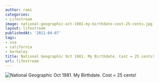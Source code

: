 ```yaml
---
author: rami
categories:
- Lifestream
image: national-geographic-oct-1981-my-birthdate-cost-25-cents.jpg
layout: lifestream
publishedAt: '2011-04-07'
tags:
- usa
- california
- berkeley
title: National Geographic Oct 1981. My Birthdate. Cost = 25 cents!
url: lifestream
---
```


![National Geographic Oct 1981. My Birthdate. Cost = 25 cents!](/assets/images/content/lifestream/national-geographic-oct-1981-my-birthdate-cost-25-cents.jpg)
